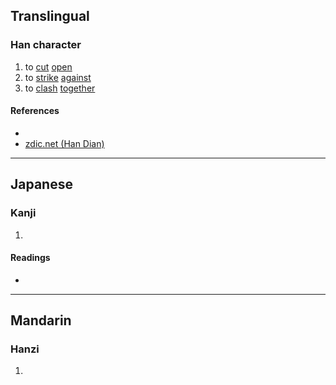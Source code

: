 {{character info/new}}
==Translingual==

===Han character===
{{Han char|rn=18|rad=刀|as=07|sn=9|four=32700|canj=IILN,XIILN}}

# to [[cut]] [[open]]
# to [[strike]] [[against]]
# to [[clash]] [[together]]

====References====
* {{Han ref|kx=0139.290|dkj=01992|dj=0317.070|hdz=10342.160|uh=5246|ud=21062|bh=CBD3|bd=52179}}
* [http://www.zdic.net/zd/zi/ZdicE5Zdic89Zdic86.htm zdic.net (Han Dian)]

----

==Japanese==

===Kanji===
{{ja-kanji|grade=|rs=刀07}}

# {{defn|lang=ja|sort=刀07}}

====Readings====
* {{ja-readings|on=[[ら]] (ra)|kun=[[うつ]] (utsu)}}

----

==Mandarin==

===Hanzi===
{{cmn-hanzi|pin=[[gēn]] ([[gen1]])|wg=ken<sup>1</sup>}}

# {{defn|lang=cmn|sort=刀07}}